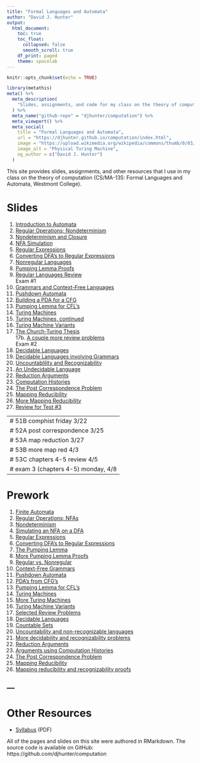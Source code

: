 ```yaml
---
title: "Formal Languages and Automata"
author: "David J. Hunter"
output:
  html_document:
    toc: true
    toc_float:
      collapsed: false
      smooth_scroll: true
    df_print: paged
    theme: spacelab
---
```


```r
knitr::opts_chunk$set(echo = TRUE)
```

```r
library(metathis)
meta() %>%
  meta_description(
    "Slides, assignments, and code for my class on the theory of computation: CS/MA-135: Formal Languages and Automata."
  ) %>%
  meta_name("github-repo" = "djhunter/computation") %>%
  meta_viewport() %>%
  meta_social(
    title = "Formal Languages and Automata",
    url = "https://djhunter.github.io/computation/index.html",
    image = "https://upload.wikimedia.org/wikipedia/commons/thumb/0/03/Turing_Machine_Model_Davey_2012.jpg/1280px-Turing_Machine_Model_Davey_2012.jpg",
    image_alt = "Physical Turing Machine",
    og_author = c("David J. Hunter")
  )
```

This site provides slides, assignments, and other resources that I use in my class on the theory of computation (CS/MA-135: Formal Languages and Automata, Westmont College).

# Slides 

1. [Introduction to Automata](slides/s1_1finite_automata.html) 
2. [Regular Operations; Nondeterminism](slides/s1_1Breg_ops.html)
3. [Nondeterminism and Closure](slides/s1_2Anodeterminism.html)
4. [NFA Simulation](slides/s1_2BNFAsimulator.html)
5. [Regular Expressions](slides/s1_3Areg_exp.html)
6. [Converting DFA's to Regular Expressions](slides/s1_3Bdfa_to_reg_exp.html)
7. [Nonregular Languages](slides/s1_4Apumping.html)
8. [Pumping Lemma Proofs](slides/s1_4Bplproofs.html)
9. [Regular Languages Review](slides/s1_4Cproblems.html) <br> Exam #1
10. [Grammars and Context-Free Languages](slides/s2_1Agrammars.html)
11. [Pushdown Automata](slides/s2_2Apushdown.html)
12. [Building a PDA for a CFG](slides/s2_2Bcfgtopda.html)
13. [Pumping Lemma for CFL's](slides/s2_3ApumpingCFL.html)
14. [Turing Machines](slides/s3_1Aturingmachines.html)
15. [Turing Machines, continued](slides/s3_1Bturingmachines.html)
16. [Turing Machine Variants](slides/s32AvariantTMs.html)
17. [The Church-Turing Thesis](slides/s33ACTthesis.html) <br>
17b. [A couple more review problems](slides/s33Breview.html) <br> Exam #2
18. [Decidable Languages](slides/s41Adecidable.html)
19. [Decidable Languages involving Grammars](slides/s41Bcfgdeciders.html)
20. [Uncountablility and Recognizability](slides/s42Aunrecognizable.html)
21. [An Undecidable Language](slides/s42Bundecidable.html)
22. [Reduction Arguments](slides/s51Areduction.html)
23. [Computation Histories](slides/s51Bcomphist.html)
24. [The Post Correspondence Problem](slides/s52Apostcorrprob.html)
25. [Mapping Reducibility](slides/s53Amapreduce.html)
26. [More Mapping Reducibility](slides/s53Bmoremapreduce.html)
27. [Review for Test #3](slides/s53Cch45review.html)

---
# 51B comphist friday 3/22
# 52A post correspondence 3/25
# 53A map reduction 3/27
# 53B more map red 4/3
# 53C chapters 4-5 review 4/5
# exam 3 (chapters 4-5) monday, 4/8
---

# Prework

1. [Finite Automata](prework/p11Aautomata.pdf)
2. [Regular Operations; NFAs](prework/p11Bregops.pdf)
3. [Nondeterminism](prework/p12Anondeterminism.pdf)
4. [Simulating an NFA on a DFA](prework/p12Bnfasimulation.pdf)
5. [Regular Expressions](prework/p13Areg_exp.pdf)
6. [Converting DFA's to Regular Expressions](prework/p13Bdfa_to_reg_exp.pdf)
7. [The Pumping Lemma](prework/p14Apumping.pdf)
8. [More Pumping Lemma Proofs](prework/p14Bmorepump.pdf)
9. [Regular vs. Nonregular](prework/p14Cregprobs.pdf)
10. [Context-Free Grammars](prework/p21Acfg.pdf)
11. [Pushdown Automata](prework/p22Apushdown.pdf)
12. [PDA's from CFG's](prework/p22Bcfgtopda.pdf)
13. [Pumping Lemma for CFL's](prework/p23ApumpingCFL.pdf)
14. [Turing Machines](prework/p31Aturingmachines.pdf)
15. [More Turing Machines](prework/p31Bturingmachines.pdf)
16. [Turing Machine Variants](prework/p32AtmVariants.pdf)
17. [Selected Review Problems](prework/p33ACTthesis.pdf)
18. [Decidable Languages](prework/p41Adecideable.pdf)
19. [Countable Sets](prework/p41Bcountable.pdf)
20. [Uncountability and non-recognizable languages](prework/p42Aunrecognizable.pdf)
21. [More decidability and recognizability problems](prework/p42Bdecidability.pdf)
22. [Reduction Arguments](prework/p51Areductions.pdf)
23. [Arguments using Computation Histories](prework/p51Bcomphist.pdf)
24. [The Post Correspondence Problem](prework/p52Apostcorprob.pdf)
25. [Mapping Reducibility](prework/p53Amapreduce.pdf)
26. [Mapping reducibility and recognizability proofs](prework/p53Bmoremapreduce.pdf)

---
---

# Other Resources

- [Syllabus](syllabus/csma135hunterS24.pdf) (PDF)

All of the pages and slides on this site were authored in RMarkdown. The source code is available on GitHub: https://github.com/djhunter/computation

